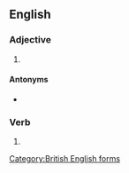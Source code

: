 ==English==

===Adjective===
{{en-adj}}

# {{alternative spelling of|mechanized|lang=en}}

====Antonyms====
* {{l|en|non-mechanised}}

===Verb===
{{head|en|verb form}}

# {{en-past of|mechanise|lang=en}}

[[Category:British English forms]]